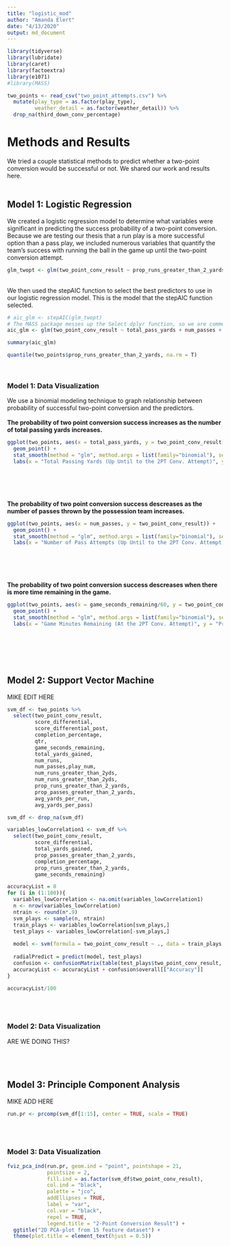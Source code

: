 ```yaml
---
title: "logistic_mod"
author: "Amanda Elert"
date: "4/13/2020"
output: md_document
---
```

```r
library(tidyverse)
library(lubridate)
library(caret)
library(factoextra)
library(e1071)
#library(MASS)

two_points <- read_csv("two_point_attempts.csv") %>% 
  mutate(play_type = as.factor(play_type),
         weather_detail = as.factor(weather_detail)) %>% 
  drop_na(third_down_conv_percentage)
```
# Methods and Results
We tried a couple statistical methods to predict whether a two-point conversion would be successful or not. We shared our work and results here.
<br>
<br>

## Model 1: Logistic Regression
We created a logistic regression model to determine what variables were significant in predicting the success probability of a two-point conversion. Because we are testing our thesis that a run play is a more successful option than a pass play, we included numerous variables that quantify the team's success with running the ball in the game up until the two-point conversion attempt.
<br>
```r
glm_twopt <- glm(two_point_conv_result ~ prop_runs_greater_than_2_yards + prop_passes_greater_than_2_yards + total_pass_yards + total_run_yards + num_runs + num_passes + avg_yds_per_play + completion_percentage + play_type + score_differential + avg_yards_per_run + avg_yards_per_pass + score_differential + game_seconds_remaining + third_down_conv_percentage, family = binomial(link= "logit"), data = two_points, na.action = na.exclude)
```
<br>
We then used the stepAIC function to select the best predictors to use in our logistic regression model. This is the model that the stepAIC function selected. 
```r
# aic_glm <- stepAIC(glm_twopt)
# The MASS package messes up the Select dplyr function, so we are commenting out the stepAIC function and just setting the function to what the stepAIC function gave us.
aic_glm <- glm(two_point_conv_result ~ total_pass_yards + num_passes + play_type + game_seconds_remaining, family = binomial(link= "logit"), data = two_points, na.action = na.exclude)
```

```r
summary(aic_glm)
```

```r
quantile(two_points$prop_runs_greater_than_2_yards, na.rm = T)
```
<br>

### Model 1: Data Visualization
We use a binomial modeling technique to graph relationship between probability of successful two-point conversion and the predictors.
<br>
<br>
**The probability of two point conversion success increases as the number of total passing yards increases.**
```r
ggplot(two_points, aes(x = total_pass_yards, y = two_point_conv_result)) + 
  geom_point() + 
  stat_smooth(method = "glm", method.args = list(family="binomial"), se = FALSE) +
  labs(x = "Total Passing Yards (Up Until to the 2PT Conv. Attempt)", y = "Probability of 2PT Conv. Success")
```
<br>
<br>
<br>
<br>
**The probability of two point conversion success descreases as the number of passes thrown by the possession team increases.**
```r
ggplot(two_points, aes(x = num_passes, y = two_point_conv_result)) + 
  geom_point() + 
  stat_smooth(method = "glm", method.args = list(family="binomial"), se = FALSE) +
  labs(x = "Number of Pass Attempts (Up Until to the 2PT Conv. Attempt)", y = "Probability of 2PT Conv. Success")
```
<br>
<br>
<br>
<br>
**The probability of two point conversion success descreases when there is more time remaining in the game.**
```r
ggplot(two_points, aes(x = game_seconds_remaining/60, y = two_point_conv_result)) + 
  geom_point() + 
  stat_smooth(method = "glm", method.args = list(family="binomial"), se = FALSE) +
  labs(x = "Game Minutes Remaining (At the 2PT Conv. Attempt)", y = "Probability of 2PT Conv. Success")
```
<br>
<br>
<br>
<br>

## Model 2: Support Vector Machine
MIKE EDIT HERE
<br>
```r
svm_df <- two_points %>%
  select(two_point_conv_result,
         score_differential,
         score_differential_post,
         completion_percentage,
         qtr,
         game_seconds_remaining,
         total_yards_gained,
         num_runs,
         num_passes,play_num,
         num_runs_greater_than_2yds,
         num_runs_greater_than_2yds,
         prop_runs_greater_than_2_yards,
         prop_passes_greater_than_2_yards,
         avg_yards_per_run,
         avg_yards_per_pass)

svm_df <- drop_na(svm_df)

variables_lowCorrelation1 <- svm_df %>%
  select(two_point_conv_result,
         score_differential,
         total_yards_gained,
         prop_passes_greater_than_2_yards,
         completion_percentage,
         prop_runs_greater_than_2_yards,
         game_seconds_remaining)
```

```r
accuracyList = 0
for (i in (1:100)){
  variables_lowCorrelation <- na.omit(variables_lowCorrelation1)
  n <- nrow(variables_lowCorrelation)
  ntrain <- round(n*.9)
  svm_plays <- sample(n, ntrain)
  train_plays <- variables_lowCorrelation[svm_plays,]
  test_plays <- variables_lowCorrelation[-svm_plays,]
  
  model <- svm(formula = two_point_conv_result ~ ., data = train_plays, type = 'C-classification', kernel = 'polynomial')
  
  radialPredict = predict(model, test_plays)
  confusion <- confusionMatrix(table(test_plays$two_point_conv_result, radialPredict))
  accuracyList <- accuracyList + confusion$overall[["Accuracy"]]
}

accuracyList/100
```
<br>
<br>

### Model 2: Data Visualization
ARE WE DOING THIS?
<br>
<br>
<br>
<br>

## Model 3: Principle Component Analysis
MIKE ADD HERE
<br>
```r
run.pr <- prcomp(svm_df[1:15], center = TRUE, scale = TRUE)
```
<br>
<br>

### Model 3: Data Visualization
```r
fviz_pca_ind(run.pr, geom.ind = "point", pointshape = 21, 
             pointsize = 2, 
             fill.ind = as.factor(svm_df$two_point_conv_result), 
             col.ind = "black", 
             palette = "jco", 
             addEllipses = TRUE,
             label = "var",
             col.var = "black",
             repel = TRUE,
             legend.title = "2-Point Conversion Result") +
  ggtitle("2D PCA-plot from 15 feature dataset") +
  theme(plot.title = element_text(hjust = 0.5))
```

